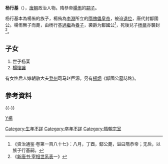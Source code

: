'''杨行基'''（{{bd|？||？|catIdx=Y}}），[[唐朝|唐朝]]政治人物。隋恭帝[[楊侑|楊侑]]的[[嗣子|嗣子]]。

杨行基本為楊侑的族子，楊侑為[[李淵|李淵]]所立的[[隋|隋]][[傀儡皇帝|傀儡皇帝]]，被迫[[退位|退位]]，唐代封酅國公。楊侑無子而薨，由杨行基[[過繼|過繼]]為[[養子|養子]]，袭爵为酅國公<ref>《资治通鉴·卷第一百八十七》：八月，丁酉，酅公薨，谥曰隋恭帝；无后，以族子行基嗣。</ref>，死後兒子[[杨棻|杨棻]]亦襲封<ref>《[[新唐書宰相世系表|新唐书·宰相世系表]]一》</ref>。

== 子女 ==
#世子杨棻
#[[楊懷讓|楊懷讓]]

有女性后人嫁朝散大夫[[登州|登州]]司马赵巨源。另有[[楊炯|楊炯]]《酅國公墓誌銘》。

== 參考資料 ==
{{reflist}}

{{-}}
{{s-start}}
{{s-reg|cn}}
{{s-before|養父[[隋恭帝|楊侑]]}}
{{s-ttl|title=[[唐朝|唐朝]]酅國公|years=619年9月14日－？}} 
{{s-aft|after=子[[杨棻|杨棻]]}}
{{end}}

[[category:唐朝人|Y楊]]
[[Category:生年不詳|Category:生年不詳]]
[[Category:卒年不詳|Category:卒年不詳]]
[[Category:隋朝宗室|Category:隋朝宗室]]